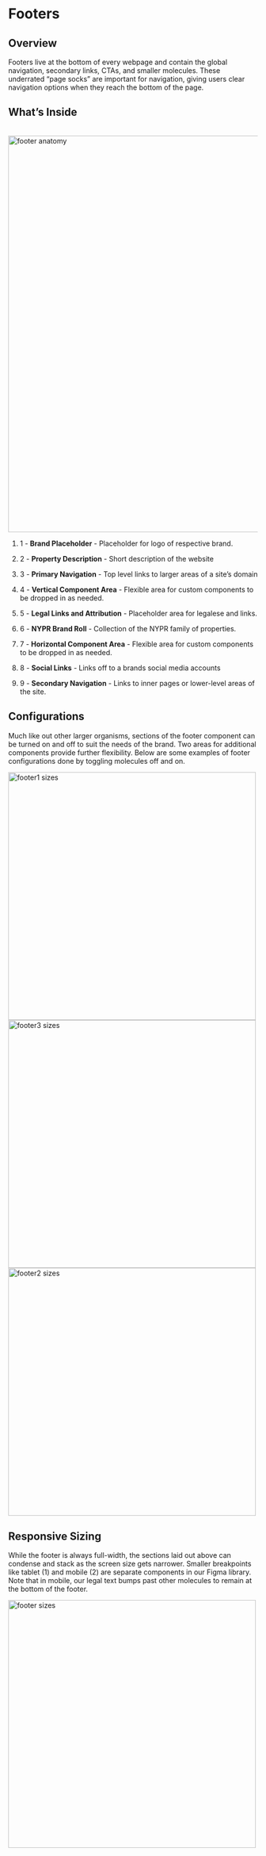 
<Meta title="Components/Organisms/Footer" />


# Footers

## Overview

Footers live at the bottom of every webpage and contain the global navigation, secondary links, CTAs, and smaller molecules. These underrated “page socks” are important for navigation, giving users clear navigation options when they reach the bottom of the page.

  

## What’s Inside
&nbsp;
 <img alt="footer anatomy" src="./images/Organisms-Footer-Anatomy.png" width="800" />


1. 1 - **Brand Placeholder** - Placeholder for logo of respective brand.

2. 2 - **Property Description** - Short description of the website

3. 3 - **Primary Navigation** - Top level links to larger areas of a site’s domain

4. 4 - **Vertical Component Area** - Flexible area for custom components to be dropped in as needed.

5. 5 - **Legal Links and Attribution** - Placeholder area for legalese and links.

6. 6 - **NYPR Brand Roll** - Collection of the NYPR family of properties.

7. 7 - **Horizontal Component Area** - Flexible area for custom components to be dropped in as needed.

8. 8 - **Social Links** - Links off to a brands social media accounts

9. 9 - **Secondary Navigation** - Links to inner pages or lower-level areas of the site.


  ## Configurations

Much like out other larger organisms, sections of the footer component can be turned on and off to suit the needs of the brand. Two areas for additional components provide further flexibility. Below are some examples of footer configurations done by toggling molecules off and on.

 <img alt="footer1 sizes" src="./images/Organisms-Footer -Desktop1.png" width="500" />
 <img alt="footer3 sizes" src="./images/Organisms-Footer - Desktop-3.png" width="500" />
 <img alt="footer2 sizes" src="./images/Organisms-Footer -Desktop-2.png" width="500" />


  
  
  ## Responsive Sizing

While the footer is always full-width, the sections laid out above can condense and stack as the screen size gets narrower. Smaller breakpoints like tablet (1) and mobile (2) are separate components in our Figma library. Note that in mobile, our legal text bumps past other molecules to remain at the bottom of the footer.

 <img alt="footer sizes" src="./images/Organisms-Footer-Sizes.png" width="500" />

